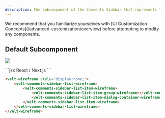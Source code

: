 ```yaml
---
description: The subcomponent of the Comments Sidebar that represents the List of Comments in the Sidebar
---
```


<Note>
We recommend that you familiarize yourselves with [UI Customization Concepts](/advanced-customization/overview) before attempting to modify any components.
</Note>


## Default Subcomponent


![](/images/customization/list.png)

<RequestExample>
```jsx React / Next.js
<VeltWireframe>
    <VeltCommentsSidebarWireframe.List>
        <VeltCommentsSidebarWireframe.List.Item>
            <VeltCommentsSidebarWireframe.List.Item.Group />
            <VeltCommentsSidebarWireframe.List.Item.DialogContainer />
        </VeltCommentsSidebarWireframe.List.Item>
    </VeltCommentsSidebarWireframe.List>
</VeltWireframe>
```

```HTML HTML
<velt-wireframe style="display:none;">
    <velt-comments-sidebar-list-wireframe>
        <velt-comments-sidebar-list-item-wireframe>
            <velt-comments-sidebar-list-item-group-wireframe></velt-comments-sidebar-list-item-group-wireframe>
            <velt-comments-sidebar-list-item-dialog-container-wireframe></velt-comments-sidebar-list-item-dialog-container-wireframe>
        </velt-comments-sidebar-list-item-wireframe>
    </velt-comments-sidebar-list-wireframe>
</velt-wireframe>
```
</RequestExample>
